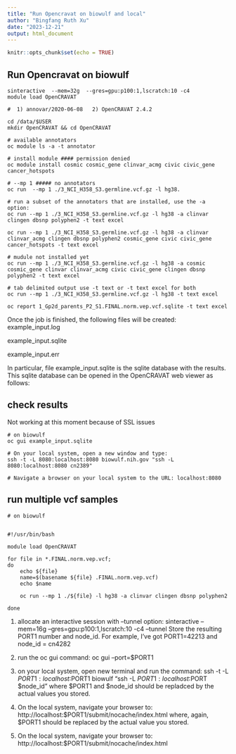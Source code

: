 ```yaml
---
title: "Run Opencravat on biowulf and local"
author: "Bingfang Ruth Xu"
date: "2023-12-21"
output: html_document
---
```


```r
knitr::opts_chunk$set(echo = TRUE)
```

## Run Opencravat on biowulf

```{}
sinteractive  --mem=32g  --gres=gpu:p100:1,lscratch:10 -c4
module load OpenCRAVAT

#  1) annovar/2020-06-08   2) OpenCRAVAT 2.4.2

cd /data/$USER
mkdir OpenCRAVAT && cd OpenCRAVAT

# available annotators
oc module ls -a -t annotator

# install module #### permission denied
oc module install cosmic cosmic_gene clinvar_acmg civic civic_gene  cancer_hotspots 

# --mp 1 ##### no annotators
oc run  --mp 1 ./3_NCI_H358_S3.germline.vcf.gz -l hg38. 

# run a subset of the annotators that are installed, use the -a option:
oc run --mp 1 ./3_NCI_H358_S3.germline.vcf.gz -l hg38 -a clinvar clingen dbsnp polyphen2 -t text excel

oc run --mp 1 ./3_NCI_H358_S3.germline.vcf.gz -l hg38 -a clinvar clinvar_acmg clingen dbsnp polyphen2 cosmic_gene civic civic_gene cancer_hotspots -t text excel

# mudule not installed yet
oc run --mp 1 ./3_NCI_H358_S3.germline.vcf.gz -l hg38 -a cosmic cosmic_gene clinvar clinvar_acmg civic civic_gene clingen dbsnp polyphen2 -t text excel

# tab delimited output use -t text or -t text excel for both
oc run --mp 1 ./3_NCI_H358_S3.germline.vcf.gz -l hg38 -t text excel

oc report 1_Gp2d_parents_P2_S1.FINAL.norm.vep.vcf.sqlite -t text excel
```

Once the job is finished, the following files will be created:
example_input.log

example_input.sqlite

example_input.err

In particular, file example_input.sqlite is the sqlite database with the results. This sqlite database can be opened in the OpenCRAVAT web viewer as follows:

## check results

Not working at this moment because of SSL issues

```{}
# on biowulf
oc gui example_input.sqlite

# On your local system, open a new window and type:
ssh -t -L 8080:localhost:8080 biowulf.nih.gov "ssh -L 8080:localhost:8080 cn2389"

# Navigate a browser on your local system to the URL: localhost:8080
```

## run multiple vcf samples

```{}
# on biowulf


#!/usr/bin/bash

module load OpenCRAVAT

for file in *.FINAL.norm.vep.vcf;
do
    echo ${file}
    name=$(basename ${file} .FINAL.norm.vep.vcf)
    echo $name
    
    oc run --mp 1 ./${file} -l hg38 -a clinvar clingen dbsnp polyphen2
    
done
```


1) allocate an interactive session with --tunnel option:
sinteractive  --mem=16g  --gres=gpu:p100:1,lscratch:10 -c4 --tunnel
Store the resulting PORT1 number and node_id.
For example, I've got PORT1=42213 and node_id = cn4282
2) run the oc gui command:
oc gui --port=$PORT1
3) on your local system, open new terminal and run the command:
ssh -t -L $PORT1:localhost:$PORT1 biowulf "ssh -L $PORT1:localhost:$PORT $node_id"
where $PORT1 and $node_id should be repladced by the actual values you stored.
4) On the local system, navigate your browser to:
http://localhost:$PORT1/submit/nocache/index.html
where, again, $PORT1 should be replaced by the actual value you stored.

4) On the local system, navigate your browser to:
http://localhost:$PORT1/submit/nocache/index.html
